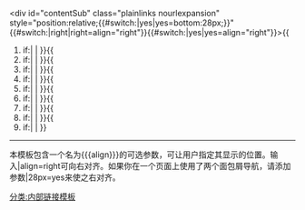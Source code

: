 <div id="contentSub" class="plainlinks nourlexpansion" style="position:relative;{{#switch:{{{28px}}}|yes|yes=bottom:28px;}}" {{#switch:{{{align}}}|right|right=align="right"}}{{#switch:{{{right}}}|yes|yes=align="right"}}><span class="subpages">{{{1<noinclude>|&lt; [[面包屑导航]]</noinclude>}}}{{
#if:{{{2|<noinclude>2</noinclude>}}}|&#32;&#124; {{{2<noinclude>|[[2]]</noinclude>}}}}}{{
#if:{{{3|<noinclude>3</noinclude>}}}|&#32;&#124; {{{3<noinclude>|[[3]]</noinclude>}}}}}{{
#if:{{{4|<noinclude>4</noinclude>}}}|&#32;&#124; {{{4<noinclude>|[[4]]</noinclude>}}}}}{{
#if:{{{5|<noinclude>5</noinclude>}}}|&#32;&#124; {{{5<noinclude>|[[5]]</noinclude>}}}}}{{
#if:{{{6|<noinclude>6</noinclude>}}}|&#32;&#124; {{{6<noinclude>|[[6]]</noinclude>}}}}}{{
#if:{{{7|<noinclude>7</noinclude>}}}|&#32;&#124; {{{7<noinclude>|[[7]]</noinclude>}}}}}{{
#if:{{{8|<noinclude>8</noinclude>}}}|&#32;&#124; {{{8<noinclude>|[[8]]</noinclude>}}}}}{{
#if:{{{9|<noinclude>9</noinclude>}}}|&#32;&#124; {{{9<noinclude>|[[9]]</noinclude>}}}}}{{
#if:{{{10|<noinclude>10</noinclude>}}}|&#32;&#124; {{{10<noinclude>|[[10]]</noinclude>}}}}}</span></div><noinclude>
----

本模板包含一个名为<nowiki>{{{align}}}</nowiki>的可选参数，可让用户指定其显示的位置。输入|align=right可向右对齐。如果你在一个页面上使用了两个面包屑导航，请添加参数|28px=yes来使之右对齐。

[[分类:内部链接模板]]
</noinclude>